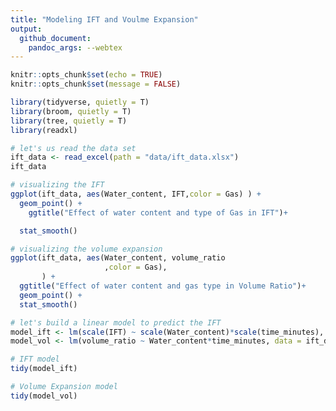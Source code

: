 ```yaml
---
title: "Modeling IFT and Voulme Expansion"
output:
  github_document:
    pandoc_args: --webtex
---
```



```r
knitr::opts_chunk$set(echo = TRUE)
knitr::opts_chunk$set(message = FALSE)

library(tidyverse, quietly = T)
library(broom, quietly = T)
library(tree, quietly = T)
library(readxl)
```

```r
# let's us read the data set
ift_data <- read_excel(path = "data/ift_data.xlsx")
ift_data


```

```r
# visualizing the IFT
ggplot(ift_data, aes(Water_content, IFT,color = Gas) ) +
  geom_point() +
    ggtitle("Effect of water content and type of Gas in IFT")+

  stat_smooth()
```
```r
# visualizing the volume expansion
ggplot(ift_data, aes(Water_content, volume_ratio
                     ,color = Gas),
       ) +
  ggtitle("Effect of water content and gas type in Volume Ratio")+
  geom_point() +
  stat_smooth()
```

```r
# let's build a linear model to predict the IFT
model_ift <- lm(scale(IFT) ~ scale(Water_content)*scale(time_minutes), data = ift_data)
model_vol <- lm(volume_ratio ~ Water_content*time_minutes, data = ift_data)

```

```r
# IFT model
tidy(model_ift)
```
```r
# Volume Expansion model
tidy(model_vol)
```



